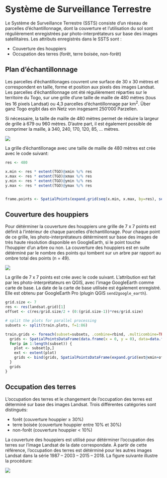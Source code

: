 
# Système de Surveillance Terrestre

Le Système de Surveillance Terrestre (SSTS) consiste d'un réseau de parcelles d'échantillonnage, dont la couverture et l'utilisation du sol sont régulièrement enregistrées par photo-interprétateurs sur base des images satellitaires. Les attributs enregistrés dans le SSTS sont :

- Couverture des houppiers
- Occupation des terres (forêt, terre boisée, non-forêt)

## Plan d'échantillonnage


Les parcelles d'échantillonages couvrent une surface de 30 x 30 mètres et correspondent en taille, forme et position aux pixels des images Landsat. Les parcelles d'échantillonnage ont été régulièrement réparties sur le territoire du Togo, sur une grille d'une taille de maille de 480 mètres (tous les 16 pixels Landsat) ou 4,3 parcelles d'échantillonnage par km<sup>2</sup>. Über ganz Togo ergibt das ein Netz von insgesamt 250'000 Parzellen. 

Si nécessaire, la taille de maille de 480 mètres permet de réduire la largeur de grille à 679 ou 960 mètres. D'autre part, il est également possible de comprimer la maille, à 340, 240, 170, 120, 85, ... mètres.

![](images/SSTS-sampling-grid.png)
        
La grille d'échantillonage avec une taille de maille de 480 mètres est crée avec le code suivant:

```r
res <- 480

x.min <- res * extent(TGO)@xmin %/% res
x.max <- res * extent(TGO)@xmax %/% res
y.min <- res * extent(TGO)@ymin %/% res
y.max <- res * extent(TGO)@ymax %/% res


frame.points <- SpatialPoints(expand.grid(seq(x.min, x.max, by=res), seq(y.min, y.max, by=res)), proj4string=utm.31)[TGO]
```

## Couverture des houppiers {#SSTS-couverture-houppiers}

Pour détérminer la couverture des houppiers une grille de 7 x 7 points est définit à l'intérieur de chaque parcelles d'échantillonage. Pour chaque point de ce grille, les photo-interprétateurs détérminent sur base des images de très haute résolution disponible en GoogleEarth, si le point touche l'houppier d'un arbre ou non. La couverture des houppiers est en suite détérminé par le nombre des points qui tombent sur un arbre par rapport au ombre total des points (n = 49).

![](images/SSTS-tree-cover.png)

La grille de 7 x 7 points est crée avec le code suivant. L'attribution est fait par les photo-interprétateurs en QGIS, avec l'image GoogleEarth comme carte de base. La date de la carte de base utilisée est également enregistré. Elle est obtenu par GoogleEarth Pro (plugin QGIS `send2google_earth`).

```r
grid.size <- 7
res <- res(landsat.grid)[1]
offset <- c(res/grid.size/2 + (0:(grid.size-1))*res/grid.size)

# split the plots for parallel processing
subsets <- split(train.plots, f=1:86)

train.grids <- foreach(subset=subsets, .combine=rbind, .multicombine=TRUE) %dopar% { 
  grids <- SpatialPointsDataFrame(data.frame(x = 0, y = 0), data=data.frame(PLOTID = 0, SAMPLEID = 0, GRIDPOINT = 0))[-1,]
  for(p in 1:length(subset)) {
    plot <- subset[p,]
    ext <- extent(plot)
    grids <- bind(grids, SpatialPointsDataFrame(expand.grid(ext@xmin+offset, ext@ymin+offset), data=data.frame(PLOTID = plot$PLOTID, SAMPLEID = plot$SAMPLEID, GRIDPOINT = 1:grid.size^2)))
  }
  grids
}
```

## Occupation des terres {#SSTS-occupation-terres}

L'occupation des terres et le changement de l'occupation des terres est déterminé sur base des images Landsat. Trois différentes catégories sont distingués:

- forêt (couverture houppier ≥ 30%)
- terre boisée (couverture houppier entre 10% et 30%)
- non-forêt (couverture houppier < 10%)

La couverture des houppiers est utilisé pour détérminer l'occupation des terres sur l'image Landsat de la date correspondate. À partir de cette référence, l'occupation des terres est détérminé pour les autres images Landsat dans la série 1987 -- 2003 -- 2015 -- 2018. La figure suivante illustre la procédure:

![](images/SSTS-land-cover.png)